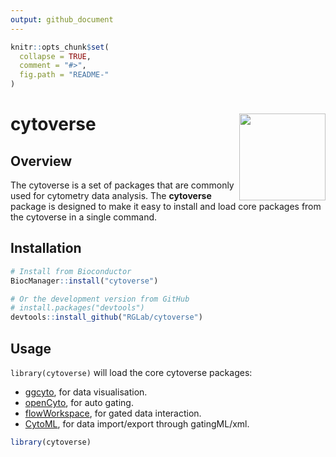 ```yaml
---
output: github_document
---
```

<!-- README.md is generated from README.Rmd. Please edit that file -->

```r
knitr::opts_chunk$set(
  collapse = TRUE,
  comment = "#>",
  fig.path = "README-"
)
```

# cytoverse <a href='https:/cytoverse.org'><img src='man/figures/logo.png' align="right" height="138.5" /></a>

## Overview

The cytoverse is a set of packages that are commonly used for cytometry data analysis. The __cytoverse__ package is designed to make it easy to install and load core packages from the cytoverse in a single command.


## Installation

```r
# Install from Bioconductor
BiocManager::install("cytoverse")

# Or the development version from GitHub
# install.packages("devtools")
devtools::install_github("RGLab/cytoverse")
```

## Usage

`library(cytoverse)` will load the core cytoverse packages: 

* [ggcyto](http:/ggcyto.cytoverse.org), for data visualisation.
* [openCyto](http://openCyto.cytoverse.org), for auto gating.
* [flowWorkspace](http://flowWorkspace.cytoverse.org), for gated data interaction.
* [CytoML](http://CytoML.cytoverse.org), for data import/export through gatingML/xml.


```r
library(cytoverse)
```

